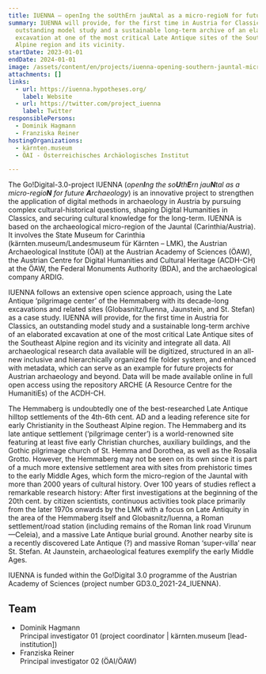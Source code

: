 ```yaml
---
title: IUENNA – openIng the soUthErn jauNtal as a micro-regioN for future Archaeology
summary: IUENNA will provide, for the first time in Austria for Classics, an
  outstanding model study and a sustainable long-term archive of an elaborated
  excavation at one of the most critical Late Antique sites of the Southeast
  Alpine region and its vicinity.
startDate: 2023-01-01
endDate: 2024-01-01
image: /assets/content/en/projects/iuenna-opening-southern-jauntal-micro-region-future-archaeology/abb-02.jpg
attachments: []
links:
  - url: https://iuenna.hypotheses.org/
    label: Website
  - url: https://twitter.com/project_iuenna
    label: Twitter
responsiblePersons:
  - Dominik Hagmann
  - Franziska Reiner
hostingOrganizations:
  - kärnten.museum
  - ÖAI - Österreichisches Archäologisches Institut

---
```

The Go!Digital-3.0-project IUENNA (_open**I**ng the so**U**th**E**rn jau**N**tal as a micro-regio**N** for future **A**rchaeology_) is an innovative project to strengthen the application of digital methods in archaeology in Austria by pursuing complex cultural-historical questions, shaping Digital Humanities in Classics, and securing cultural knowledge for the long-term. IUENNA is based on the archaeological micro-region of the Jauntal (Carinthia/Austria). It involves the State Museum for Carinthia (kärnten.museum/Landesmuseum für Kärnten – LMK), the Austrian Archaeological Institute (ÖAI) at the Austrian Academy of Sciences (ÖAW), the Austrian Centre for Digital Humanities and Cultural Heritage (ACDH-CH) at the ÖAW, the Federal Monuments Authority (BDA), and the archaeological company ARDIG.

IUENNA follows an extensive open science approach, using the Late Antique ‘pilgrimage center’ of the Hemmaberg with its decade-long excavations and related sites (Globasnitz/Iuenna, Jaunstein, and St. Stefan) as a case study. IUENNA will provide, for the first time in Austria for Classics, an outstanding model study and a sustainable long-term archive of an elaborated excavation at one of the most critical Late Antique sites of the Southeast Alpine region and its vicinity and integrate all data. All archaeological research data available will be digitized, structured in an all-new inclusive and hierarchically organized file folder system, and enhanced with metadata, which can serve as an example for future projects for Austrian archaeology and beyond. Data will be made available online in full open access using the repository ARCHE (A Resource Centre for the HumanitiEs) of the ACDH-CH.

The Hemmaberg is undoubtedly one of the best-researched Late Antique hilltop settlements of the 4th-6th cent. AD and a leading reference site for early Christianity in the Southeast Alpine region. The Hemmaberg and its late antique settlement (‘pilgrimage center’) is a world-renowned site featuring at least five early Christian churches, auxiliary buildings, and the Gothic pilgrimage church of St. Hemma and Dorothea, as well as the Rosalia Grotto. However, the Hemmaberg may not be seen on its own since it is part of a much more extensive settlement area with sites from prehistoric times to the early Middle Ages, which form the micro-region of the Jauntal with more than 2000 years of cultural history. Over 100 years of studies reflect a remarkable research history: After first investigations at the beginning of the 20th cent. by citizen scientists, continuous activities took place primarily from the later 1970s onwards by the LMK with a focus on Late Antiquity in the area of the Hemmaberg itself and Globasnitz/Iuenna, a Roman settlement/road station (including remains of the Roman link road Virunum—Celeia), and a massive Late Antique burial ground. Another nearby site is a recently discovered Late Antique (?) and massive Roman ‘super-villa’ near St. Stefan. At Jaunstein, archaeological features exemplify the early Middle Ages.

IUENNA is funded within the Go!Digital 3.0 programme of the Austrian Academy of Sciences (project number GD3.0\_2021-24\_IUENNA).

**Team**
--------

*   Dominik Hagmann  
    Principal investigator 01 (project coordinator | kärnten.museum \[lead-institution\])
*   Franziska Reiner  
    Principal investigator 02 (ÖAI/ÖAW)